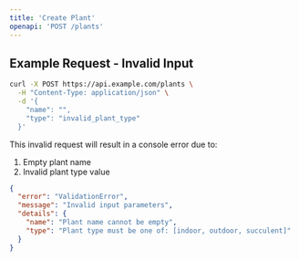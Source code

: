 ```yaml
---
title: 'Create Plant'
openapi: 'POST /plants'
---
```


## Example Request - Invalid Input

```bash
curl -X POST https://api.example.com/plants \
  -H "Content-Type: application/json" \
  -d '{
    "name": "",
    "type": "invalid_plant_type"
  }'
```

This invalid request will result in a console error due to:
1. Empty plant name
2. Invalid plant type value

```json Response
{
  "error": "ValidationError",
  "message": "Invalid input parameters",
  "details": {
    "name": "Plant name cannot be empty",
    "type": "Plant type must be one of: [indoor, outdoor, succulent]"
  }
}
```
